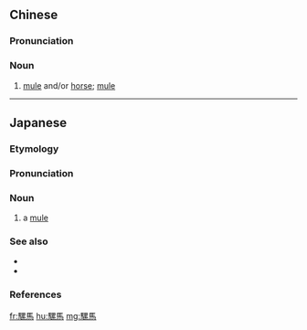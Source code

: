 {{also|骡马}}
==Chinese==
{{zh-forms|s=骡马}}

===Pronunciation===
{{zh-pron
|m=luómǎ
|c=lo4 maa5
|cat=n
}}

===Noun===
{{zh-noun}}

# [[mule]] and/or [[horse]]; [[mule]]

----

==Japanese==
{{wikipedia|lang=ja|ラバ}}
{{ja-kanjitab|ら|ば|yomi=o}}

===Etymology===
{{rfe|ja}}

===Pronunciation===
{{ja-pron|らば|acc=a|acc_ref=NHK,DJR|y=ko}}

===Noun===
{{ja-noun|らば|ラバ}}

# a [[mule]] {{gl|offspring of male donkey and female horse}}

===See also===
* {{ja-r|騾%馬|ラ%バ|[[mule]]}}
* {{ja-r|駃%騠|ケッ%テイ|[[hinny]]}}

===References===
<references/>

{{C|ja|Equids|sort=らば}}
[[fr:騾馬]]
[[hu:騾馬]]
[[mg:騾馬]]